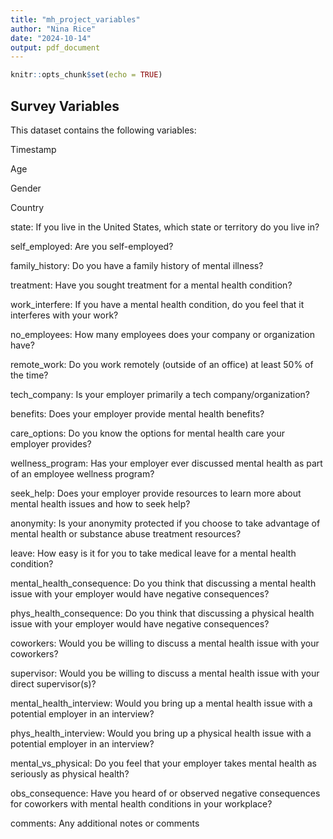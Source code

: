 ```yaml
---
title: "mh_project_variables"
author: "Nina Rice"
date: "2024-10-14"
output: pdf_document
---
```


```r
knitr::opts_chunk$set(echo = TRUE)
```

## Survey Variables


This dataset contains the following variables:

Timestamp

Age

Gender

Country

state: If you live in the United States, which state or territory do you live in?

self_employed: Are you self-employed?

family_history: Do you have a family history of mental illness?

treatment: Have you sought treatment for a mental health condition?

work_interfere: If you have a mental health condition, do you feel that it interferes with your work?

no_employees: How many employees does your company or organization have?

remote_work: Do you work remotely (outside of an office) at least 50% of the time?

tech_company: Is your employer primarily a tech company/organization?

benefits: Does your employer provide mental health benefits?

care_options: Do you know the options for mental health care your employer provides?

wellness_program: Has your employer ever discussed mental health as part of an employee wellness program?

seek_help: Does your employer provide resources to learn more about mental health issues and how to seek help?

anonymity: Is your anonymity protected if you choose to take advantage of mental health or substance abuse treatment resources?

leave: How easy is it for you to take medical leave for a mental health condition?

mental_health_consequence: Do you think that discussing a mental health issue with your employer would have negative consequences?

phys_health_consequence: Do you think that discussing a physical health issue with your employer would have negative consequences?

coworkers: Would you be willing to discuss a mental health issue with your coworkers?

supervisor: Would you be willing to discuss a mental health issue with your direct supervisor(s)?

mental_health_interview: Would you bring up a mental health issue with a potential employer in an interview?

phys_health_interview: Would you bring up a physical health issue with a potential employer in an interview?

mental_vs_physical: Do you feel that your employer takes mental health as seriously as physical health?

obs_consequence: Have you heard of or observed negative consequences for coworkers with mental health conditions in your workplace?

comments: Any additional notes or comments
